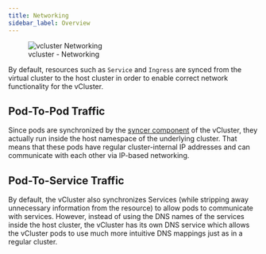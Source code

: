 ```yaml
---
title: Networking
sidebar_label: Overview
---
```


<figure>
  <img src="/docs/media/diagrams/vcluster-networking.svg" alt="vcluster Networking" />
  <figcaption>vcluster - Networking</figcaption>
</figure>

By default, resources such as `Service` and `Ingress` are synced from the virtual cluster to the host cluster in order to enable correct network functionality for the vCluster.


## Pod-To-Pod Traffic
Since pods are synchronized by the [syncer component](../architecture/syncer) of the vCluster, they actually run inside the host namespace of the underlying cluster. That means that these pods have regular cluster-internal IP addresses and can communicate with each other via IP-based networking.

## Pod-To-Service Traffic
By default, the vCluster also synchronizes Services (while stripping away unnecessary information from the resource) to allow pods to communicate with services. However, instead of using the DNS names of the services inside the host cluster, the vCluster has its own DNS service which allows the vCluster pods to use much more intuitive DNS mappings just as in a regular cluster.

